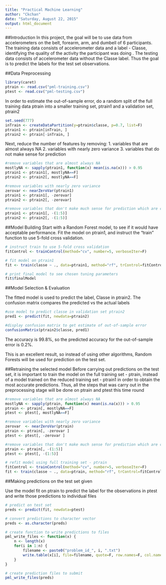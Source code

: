 ```yaml
---
title: "Practical Machine Learning"
author: "Ckchan"
date: "Saturday, August 22, 2015"
output: html_document
---
```


##Introduction
In this project, the goal will be to use data from accelerometers on the belt, forearm, arm, and dumbell of 6 participants. The training data consists of accelerometer data and a label - Classe, identifying the quality of the activity the participant was doing . The testing data consists of accelerometer data without the Classe label. Thus the goal is to predict the labels for the test set observations.

##Data Preprocessing

```r
library(caret)
ptrain <- read.csv("pml-training.csv")
ptest <- read.csv("pml-testing.csv")
```

In order to estimate the out-of-sample error, do a random split of the full training data ptrain into a smaller training set, ptrain1 and a validation set, ptrain2

```r
set.seed(777)
inTrain <- createDataPartition(y=ptrain$classe, p=0.7, list=F)
ptrain1 <- ptrain[inTrain, ]
ptrain2 <- ptrain[-inTrain, ]
```

Next, reduce the number of features by removing: 
1. variables that are almost always NA 
2. variables with nearly zero variance
3. variables that do not make sense for prediction

```r
#remove variables that are almost always NA
mostlyNA <- sapply(ptrain1, function(x) mean(is.na(x))) > 0.95
ptrain1 <- ptrain1[, mostlyNA==F]
ptrain2 <- ptrain2[, mostlyNA==F]

#remove variables with nearly zero variance
zerovar <- nearZeroVar(ptrain1)
ptrain1 <- ptrain1[, -zerovar]
ptrain2 <- ptrain2[, -zerovar]

#remove variables that don't make much sense for prediction which are column X, user_name, raw_timestamp_part_1, raw_timestamp_part_2, cvtd_timestamp, ie, the first 5 variables
ptrain1 <- ptrain1[, -(1:5)]
ptrain2 <- ptrain2[, -(1:5)]
```

##Model Building
Start with a Random Forest model, to see if it would have acceptable performance. Fit the model on ptrain1, and instruct the "train" function to use 5-fold cross validation.

```r
# instruct train to use 5-fold cross validation 
fitControl <- trainControl(method="cv", number=5, verboseIter=F)

# fit model on ptrain1
fit <- train(classe ~ ., data=ptrain1, method="rf", trControl=fitControl)

# print final model to see chosen tuning parameters 
fit$finalModel

```

##Model Selection & Evaluation

The fitted model is used to predict the label, Classe in ptrain2. The confusion matrix compares the predicted vs the actual labels

```r
#use model to predict classe in validation set ptrain2
pred1 <- predict(fit, newdata=ptrain2)

#display confusion matrix to get estimate of out-of-sample error
confusionMatrix(ptrain2$classe, pred1)

```
The accuracy is 99.8%, so the predicted accuracy for the out-of-sample error is 0.2%.

This is an excellent result, so instead of using other algorithms, Random Forests will be used for prediction on the test set.

##Retraining the selected model
Before carrying out predictions on the test set, it is important to train the model on the full training set - ptrain, instead of a model trained on the reduced training set - ptrain1 in order to obtain the most accurate predictions. Thus, all the steps that was carry out in the preprocessing stage will be done on ptrain and ptest this time round

```r
#remove variables that are almost always NA
mostlyNA <- sapply(ptrain, function(x) mean(is.na(x))) > 0.95
ptrain <- ptrain[, mostlyNA==F]
ptest <- ptest[, mostlyNA==F]

#remove variables with nearly zero variance
zerovar  <- nearZeroVar(ptrain)
ptrain <- ptrain[, -zerovar ]
ptest <- ptest[, -zerovar ]

#remove variables that don't make much sense for prediction which are column X, user_name, raw_timestamp_part_1, raw_timestamp_part_2, cvtd_timestamp, ie, the first 5 variables
ptrain <- ptrain[, -(1:5)]
ptest <- ptest[, -(1:5)]

# refit model using full training set - ptrain
fitControl <- trainControl(method="cv", number=5, verboseIter=F)
fit <- train(classe ~ ., data=ptrain, method="rf", trControl=fitControl)
```

##Making predictions on the test set given

Use the model fit on ptrain to predict the label for the observations in ptest and write those predictions to individual files

```r
# predict on test set
preds <- predict(fit, newdata=ptest)

# convert predictions to character vector
preds <- as.character(preds)

# create function to write predictions to files
pml_write_files <- function(x) {
    n <- length(x)
    for(i in 1:n) {
        filename <- paste0("problem_id_", i, ".txt")
        write.table(x[i], file=filename, quote=F, row.names=F, col.names=F)
    }
}

# create prediction files to submit
pml_write_files(preds)
```
